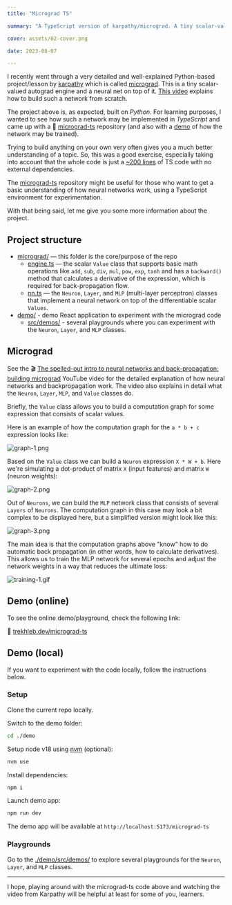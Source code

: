 ```yaml
---
title: "Micrograd TS"

summary: "A TypeScript version of karpathy/micrograd. A tiny scalar-valued autograd engine and a neural net on top of it."

cover: assets/02-cover.png

date: 2023-08-07

---
```


I recently went through a very detailed and well-explained Python-based project/lesson by [karpathy](https://twitter.com/karpathy) which is called [micrograd](https://github.com/karpathy/micrograd). This is a tiny scalar-valued autograd engine and a neural net on top of it. [This video](https://www.youtube.com/watch?v=VMj-3S1tku0) explains how to build such a network from scratch.

The project above is, as expected, built on *Python*. For learning purposes, I wanted to see how such a network may be implemented in *TypeScript* and came up with a 🤖 [micrograd-ts](https://github.com/trekhleb/micrograd-ts) repository (and also with a [demo](https://trekhleb.dev/micrograd-ts/) of how the network may be trained).

Trying to build anything on your own very often gives you a much better understanding of a topic. So, this was a good exercise, especially taking into account that the whole code is just a [~200 lines](https://github.com/trekhleb/micrograd-ts/tree/main/micrograd/) of TS code with no external dependencies.

The [micrograd-ts](https://github.com/trekhleb/micrograd-ts) repository might be useful for those who want to get a basic understanding of how neural networks work, using a TypeScript environment for experimentation.

With that being said, let me give you some more information about the project.

## Project structure

- [micrograd/](https://github.com/trekhleb/micrograd-ts/tree/main/micrograd/) — this folder is the core/purpose of the repo
  - [engine.ts](https://github.com/trekhleb/micrograd-ts/tree/main/micrograd/engine.ts) — the scalar `Value` class that supports basic math operations like `add`, `sub`, `div`, `mul`, `pow`, `exp`, `tanh` and has a `backward()` method that calculates a derivative of the expression, which is required for back-propagation flow.
  - [nn.ts](https://github.com/trekhleb/micrograd-ts/tree/main/micrograd/nn.ts) — the `Neuron`, `Layer`, and `MLP` (multi-layer perceptron) classes that implement a neural network on top of the differentiable scalar `Values`.
- [demo/](https://github.com/trekhleb/micrograd-ts/tree/main/demo/) - demo React application to experiment with the micrograd code
  - [src/demos/](https://github.com/trekhleb/micrograd-ts/tree/main/demo/src/demos/) - several playgrounds where you can experiment with the `Neuron`, `Layer`, and `MLP` classes.

## Micrograd

See the 🎬 [The spelled-out intro to neural networks and back-propagation: building micrograd](https://www.youtube.com/watch?v=VMj-3S1tku0) YouTube video for the detailed explanation of how neural networks and backpropagation work. The video also explains in detail what the `Neuron`, `Layer`, `MLP`, and `Value` classes do.

Briefly, the `Value` class allows you to build a computation graph for some expression that consists of scalar values.

Here is an example of how the computation graph for the `a * b + c` expression looks like:

![graph-1.png](./assets/graph-1.png)

Based on the `Value` class we can build a `Neuron` expression `X * W + b`. Here we're simulating a dot-product of matrix `X` (input features) and matrix `W` (neuron weights):

![graph-2.png](./assets/graph-2.png)

Out of `Neurons`, we can build the `MLP` network class that consists of several `Layers` of `Neurons`. The computation graph in this case may look a bit complex to be displayed here, but a simplified version might look like this:

![graph-3.png](./assets/graph-3.png)

The main idea is that the computation graphs above "know" how to do automatic back propagation (in other words, how to calculate derivatives). This allows us to train the MLP network for several epochs and adjust the network weights in a way that reduces the ultimate loss:

![training-1.gif](./assets/training-1.gif)

## Demo (online)

To see the online demo/playground, check the following link:

🔗 [trekhleb.dev/micrograd-ts](https://trekhleb.dev/micrograd-ts)

## Demo (local)

If you want to experiment with the code locally, follow the instructions below.

### Setup

Clone the current repo locally.

Switch to the demo folder:

```sh
cd ./demo
```

Setup node v18 using [nvm](https://github.com/nvm-sh/nvm) (optional):

```sh
nvm use
```

Install dependencies:

```sh
npm i
```

Launch demo app:

```sh
npm run dev
```

The demo app will be available at `http://localhost:5173/micrograd-ts`

### Playgrounds

Go to the [./demo/src/demos/](https://github.com/trekhleb/micrograd-ts/tree/main/demo/src/demos/) to explore several playgrounds for the `Neuron`, `Layer`, and `MLP` classes.

---

I hope, playing around with the micrograd-ts code above and watching the video from Karpathy will be helpful at least for some of you, learners.
